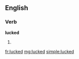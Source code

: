 ==English==
===Verb===
'''lucked'''
# {{past of|[[luck]]}}

[[fr:lucked]]
[[mg:lucked]]
[[simple:lucked]]